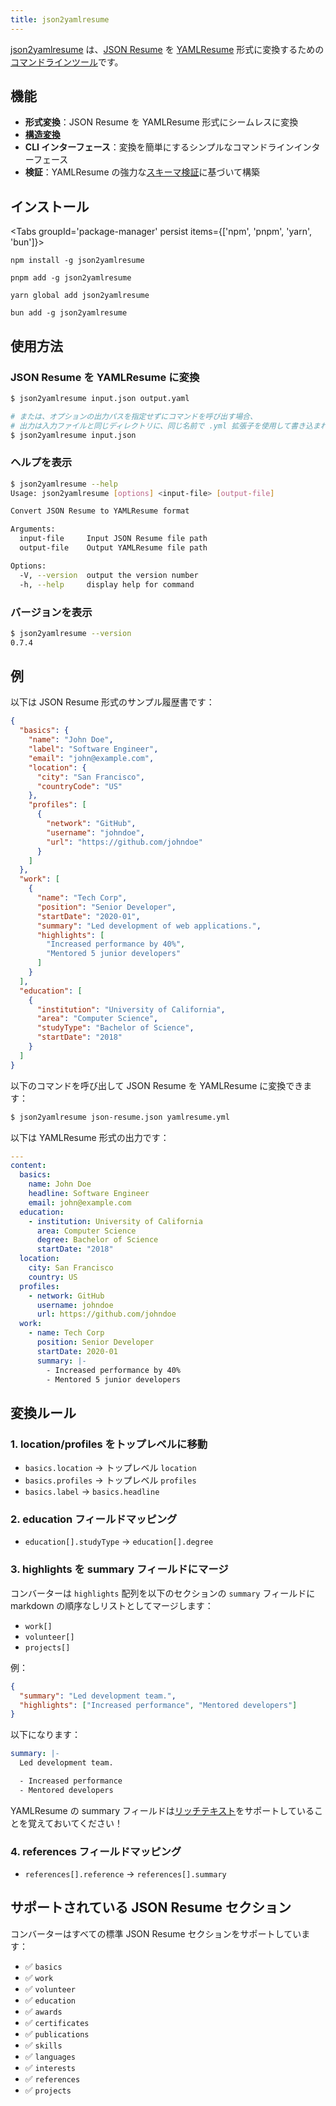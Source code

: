 ```yaml
---
title: json2yamlresume
---
```



[json2yamlresume](https://yamlresume.dev/docs/ecosystem/json2yamlresume) は、[JSON Resume](https://jsonresume.org/) を [YAMLResume](https://yamlresume.dev/) 形式に変換するための[コマンドラインツール](https://npmjs.com/package/json2yamlresume)です。

## 機能

- **形式変換**：JSON Resume を YAMLResume 形式にシームレスに変換
- **[構造変換](#conversion-rules)**
- **CLI インターフェース**：変換を簡単にするシンプルなコマンドラインインターフェース
- **検証**：YAMLResume の強力な[スキーマ検証](/zh-cn/docs/compiler/schema)に基づいて構築

## インストール

<Tabs groupId='package-manager' persist items={['npm', 'pnpm', 'yarn', 'bun']}>
```console tab="npm"
npm install -g json2yamlresume
```

```console tab="pnpm"
pnpm add -g json2yamlresume
```

```console tab="yarn"
yarn global add json2yamlresume
```

```console tab="bun"
bun add -g json2yamlresume
```

</Tabs>

## 使用方法

### JSON Resume を YAMLResume に変換

```bash
$ json2yamlresume input.json output.yaml

# または、オプションの出力パスを指定せずにコマンドを呼び出す場合、
# 出力は入力ファイルと同じディレクトリに、同じ名前で .yml 拡張子を使用して書き込まれます
$ json2yamlresume input.json
```

### ヘルプを表示

```bash
$ json2yamlresume --help
Usage: json2yamlresume [options] <input-file> [output-file]

Convert JSON Resume to YAMLResume format

Arguments:
  input-file     Input JSON Resume file path
  output-file    Output YAMLResume file path

Options:
  -V, --version  output the version number
  -h, --help     display help for command
```

### バージョンを表示

```bash
$ json2yamlresume --version
0.7.4
```

## 例

以下は JSON Resume 形式のサンプル履歴書です：

```json lineNumbers title="json-resume.json"
{
  "basics": {
    "name": "John Doe",
    "label": "Software Engineer",
    "email": "john@example.com",
    "location": {
      "city": "San Francisco",
      "countryCode": "US"
    },
    "profiles": [
      {
        "network": "GitHub",
        "username": "johndoe",
        "url": "https://github.com/johndoe"
      }
    ]
  },
  "work": [
    {
      "name": "Tech Corp",
      "position": "Senior Developer",
      "startDate": "2020-01",
      "summary": "Led development of web applications.",
      "highlights": [
        "Increased performance by 40%",
        "Mentored 5 junior developers"
      ]
    }
  ],
  "education": [
    {
      "institution": "University of California",
      "area": "Computer Science",
      "studyType": "Bachelor of Science",
      "startDate": "2018"
    }
  ]
}
```

以下のコマンドを呼び出して JSON Resume を YAMLResume に変換できます：

```bash
$ json2yamlresume json-resume.json yamlresume.yml
```

以下は YAMLResume 形式の出力です：

```yaml lineNumbers title="yamlresume.yml"
---
content:
  basics:
    name: John Doe
    headline: Software Engineer
    email: john@example.com
  education:
    - institution: University of California
      area: Computer Science
      degree: Bachelor of Science
      startDate: "2018"
  location:
    city: San Francisco
    country: US
  profiles:
    - network: GitHub
      username: johndoe
      url: https://github.com/johndoe
  work:
    - name: Tech Corp
      position: Senior Developer
      startDate: 2020-01
      summary: |-
        - Increased performance by 40%
        - Mentored 5 junior developers
```

## 変換ルール

### 1. location/profiles をトップレベルに移動

- `basics.location` → トップレベル `location`
- `basics.profiles` → トップレベル `profiles`
- `basics.label` → `basics.headline`

### 2. education フィールドマッピング

- `education[].studyType` → `education[].degree`

### 3. highlights を summary フィールドにマージ

コンバーターは `highlights` 配列を以下のセクションの `summary` フィールドに markdown の順序なしリストとしてマージします：

- `work[]`
- `volunteer[]`
- `projects[]`

例：

```json
{
  "summary": "Led development team.",
  "highlights": ["Increased performance", "Mentored developers"]
}
```

以下になります：

```yaml
summary: |-
  Led development team.

  - Increased performance
  - Mentored developers
```

YAMLResume の summary フィールドは[リッチテキスト](/zh-cn/docs/content/rich-text)をサポートしていることを覚えておいてください！

### 4. references フィールドマッピング

- `references[].reference` → `references[].summary`

## サポートされている JSON Resume セクション

コンバーターはすべての標準 JSON Resume セクションをサポートしています：

- ✅ `basics`
- ✅ `work`
- ✅ `volunteer`
- ✅ `education`
- ✅ `awards`
- ✅ `certificates`
- ✅ `publications`
- ✅ `skills`
- ✅ `languages`
- ✅ `interests`
- ✅ `references`
- ✅ `projects`
